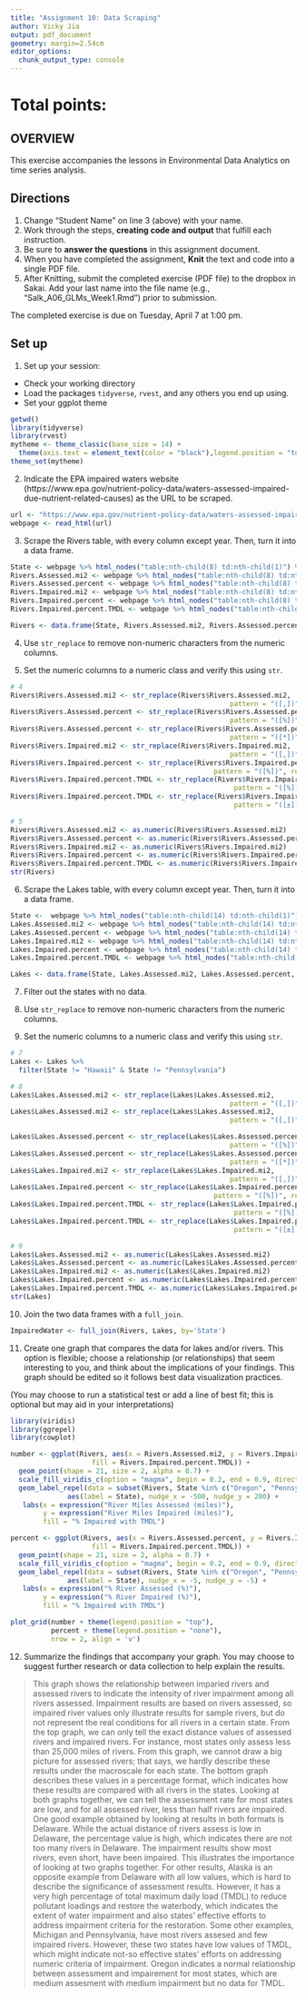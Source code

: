 ```yaml
---
title: "Assignment 10: Data Scraping"
author: Vicky Jia
output: pdf_document
geometry: margin=2.54cm
editor_options: 
  chunk_output_type: console
---
```


# Total points:

## OVERVIEW

This exercise accompanies the lessons in Environmental Data Analytics on time series analysis. 

## Directions
1. Change "Student Name" on line 3 (above) with your name.
3. Work through the steps, **creating code and output** that fulfill each instruction.
4. Be sure to **answer the questions** in this assignment document.
6. When you have completed the assignment, **Knit** the text and code into a single PDF file.
8. After Knitting, submit the completed exercise (PDF file) to the dropbox in Sakai. Add your last name into the file name (e.g., "Salk_A06_GLMs_Week1.Rmd") prior to submission.

The completed exercise is due on Tuesday, April 7 at 1:00 pm.

## Set up 
1. Set up your session:

* Check your working directory
* Load the packages `tidyverse`, `rvest`, and any others you end up using.
* Set your ggplot theme

```r
getwd()
library(tidyverse)
library(rvest)
mytheme <- theme_classic(base_size = 14) +
  theme(axis.text = element_text(color = "black"),legend.position = "top") 
theme_set(mytheme)
```

2. Indicate the EPA impaired waters website (https://www.epa.gov/nutrient-policy-data/waters-assessed-impaired-due-nutrient-related-causes) as the URL to be scraped. 

```r
url <- "https://www.epa.gov/nutrient-policy-data/waters-assessed-impaired-due-nutrient-related-causes"
webpage <- read_html(url)
```

3. Scrape the Rivers table, with every column except year. Then, turn it into a data frame.

```r
State <- webpage %>% html_nodes("table:nth-child(8) td:nth-child(1)") %>% html_text()
Rivers.Assessed.mi2 <- webpage %>% html_nodes("table:nth-child(8) td:nth-child(2)") %>% html_text()
Rivers.Assessed.percent <- webpage %>% html_nodes("table:nth-child(8) td:nth-child(3)") %>% html_text()
Rivers.Impaired.mi2 <- webpage %>% html_nodes("table:nth-child(8) td:nth-child(4)") %>% html_text()
Rivers.Impaired.percent <- webpage %>% html_nodes("table:nth-child(8) td:nth-child(5)") %>% html_text()
Rivers.Impaired.percent.TMDL <- webpage %>% html_nodes("table:nth-child(8) td:nth-child(6)") %>% html_text()

Rivers <- data.frame(State, Rivers.Assessed.mi2, Rivers.Assessed.percent, Rivers.Impaired.mi2, Rivers.Impaired.percent, Rivers.Impaired.percent.TMDL)
```

4. Use `str_replace` to remove non-numeric characters from the numeric columns. 

5. Set the numeric columns to a numeric class and verify this using `str`.

```r
# 4
Rivers$Rivers.Assessed.mi2 <- str_replace(Rivers$Rivers.Assessed.mi2,
                                                      pattern = "([,])", replacement = "")  
Rivers$Rivers.Assessed.percent <- str_replace(Rivers$Rivers.Assessed.percent,
                                                      pattern = "([%])", replacement = "")
Rivers$Rivers.Assessed.percent <- str_replace(Rivers$Rivers.Assessed.percent,
                                                      pattern = "([*])", replacement = "")
Rivers$Rivers.Impaired.mi2 <- str_replace(Rivers$Rivers.Impaired.mi2,
                                                      pattern = "([,])", replacement = "")  
Rivers$Rivers.Impaired.percent <- str_replace(Rivers$Rivers.Impaired.percent, 
                                                  pattern = "([%])", replacement = "")
Rivers$Rivers.Impaired.percent.TMDL <- str_replace(Rivers$Rivers.Impaired.percent.TMDL, 
                                                       pattern = "([%])", replacement = "")
Rivers$Rivers.Impaired.percent.TMDL <- str_replace(Rivers$Rivers.Impaired.percent.TMDL, 
                                                       pattern = "([±])", replacement = "")

# 5
Rivers$Rivers.Assessed.mi2 <- as.numeric(Rivers$Rivers.Assessed.mi2)
Rivers$Rivers.Assessed.percent <- as.numeric(Rivers$Rivers.Assessed.percent)
Rivers$Rivers.Impaired.mi2 <- as.numeric(Rivers$Rivers.Impaired.mi2)
Rivers$Rivers.Impaired.percent <- as.numeric(Rivers$Rivers.Impaired.percent)
Rivers$Rivers.Impaired.percent.TMDL <- as.numeric(Rivers$Rivers.Impaired.percent.TMDL)
str(Rivers)

```

6. Scrape the Lakes table, with every column except year. Then, turn it into a data frame.

```r
State <-  webpage %>% html_nodes("table:nth-child(14) td:nth-child(1)") %>% html_text()
Lakes.Assessed.mi2 <- webpage %>% html_nodes("table:nth-child(14) td:nth-child(2)") %>% html_text()
Lakes.Assessed.percent <- webpage %>% html_nodes("table:nth-child(14) td:nth-child(3)") %>% html_text()
Lakes.Impaired.mi2 <- webpage %>% html_nodes("table:nth-child(14) td:nth-child(4)") %>% html_text()
Lakes.Impaired.percent <- webpage %>% html_nodes("table:nth-child(14) td:nth-child(5)") %>% html_text()
Lakes.Impaired.percent.TMDL <- webpage %>% html_nodes("table:nth-child(14) td:nth-child(6)") %>% html_text()

Lakes <- data.frame(State, Lakes.Assessed.mi2, Lakes.Assessed.percent, Lakes.Impaired.mi2, Lakes.Impaired.percent, Lakes.Impaired.percent.TMDL)
```

7. Filter out the states with no data. 

8. Use `str_replace` to remove non-numeric characters from the numeric columns. 

9. Set the numeric columns to a numeric class and verify this using `str`.
```r
# 7
Lakes <- Lakes %>%
  filter(State != "Hawaii" & State != "Pennsylvania")

# 8
Lakes$Lakes.Assessed.mi2 <- str_replace(Lakes$Lakes.Assessed.mi2,
                                                      pattern = "([,])", replacement = "") 
Lakes$Lakes.Assessed.mi2 <- str_replace(Lakes$Lakes.Assessed.mi2,
                                                      pattern = "([,])", replacement = "")

Lakes$Lakes.Assessed.percent <- str_replace(Lakes$Lakes.Assessed.percent,
                                                      pattern = "([%])", replacement = "")
Lakes$Lakes.Assessed.percent <- str_replace(Lakes$Lakes.Assessed.percent,
                                                      pattern = "([*])", replacement = "")
Lakes$Lakes.Impaired.mi2 <- str_replace(Lakes$Lakes.Impaired.mi2,
                                                      pattern = "([,])", replacement = "")  
Lakes$Lakes.Impaired.percent <- str_replace(Lakes$Lakes.Impaired.percent, 
                                                  pattern = "([%])", replacement = "")
Lakes$Lakes.Impaired.percent.TMDL <- str_replace(Lakes$Lakes.Impaired.percent.TMDL, 
                                                       pattern = "([%])", replacement = "")
Lakes$Lakes.Impaired.percent.TMDL <- str_replace(Lakes$Lakes.Impaired.percent.TMDL, 
                                                       pattern = "([±])", replacement = "")

# 9
Lakes$Lakes.Assessed.mi2 <- as.numeric(Lakes$Lakes.Assessed.mi2)
Lakes$Lakes.Assessed.percent <- as.numeric(Lakes$Lakes.Assessed.percent)
Lakes$Lakes.Impaired.mi2 <- as.numeric(Lakes$Lakes.Impaired.mi2)
Lakes$Lakes.Impaired.percent <- as.numeric(Lakes$Lakes.Impaired.percent)
Lakes$Lakes.Impaired.percent.TMDL <- as.numeric(Lakes$Lakes.Impaired.percent.TMDL)
str(Lakes)

```

10. Join the two data frames with a `full_join`.

```r
ImpairedWater <- full_join(Rivers, Lakes, by='State')
```

11. Create one graph that compares the data for lakes and/or rivers. This option is flexible; choose a relationship (or relationships) that seem interesting to you, and think about the implications of your findings. This graph should be edited so it follows best data visualization practices. 

(You may choose to run a statistical test or add a line of best fit; this is optional but may aid in your interpretations)
```r
library(viridis)
library(ggrepel)
library(cowplot)

number <- ggplot(Rivers, aes(x = Rivers.Assessed.mi2, y = Rivers.Impaired.mi2, 
                    fill = Rivers.Impaired.percent.TMDL)) +
  geom_point(shape = 21, size = 2, alpha = 0.7) + 
  scale_fill_viridis_c(option = "magma", begin = 0.2, end = 0.9, direction = -1) +
  geom_label_repel(data = subset(Rivers, State %in% c("Oregon", "Pennsylvania", "Michigan", "Delaware", "Alaska")), 
              aes(label = State), nudge_x = -500, nudge_y = 200) +
   labs(x = expression("River Miles Assessed (miles)"),
        y = expression("River Miles Impaired (miles)"), 
        fill = "% Impaired with TMDL")

percent <- ggplot(Rivers, aes(x = Rivers.Assessed.percent, y = Rivers.Impaired.percent, 
                    fill = Rivers.Impaired.percent.TMDL)) +
  geom_point(shape = 21, size = 2, alpha = 0.7) + 
  scale_fill_viridis_c(option = "magma", begin = 0.2, end = 0.9, direction = -1) +
  geom_label_repel(data = subset(Rivers, State %in% c("Oregon", "Pennsylvania", "Michigan", "Delaware", "Alaska")), 
              aes(label = State), nudge_x = -5, nudge_y = -5) +
   labs(x = expression("% River Assessed (%)"),
        y = expression("% River Impaired (%)"), 
        fill = "% Impaired with TMDL")

plot_grid(number + theme(legend.position = "top"), 
          percent + theme(legend.position = "none"),
          nrow = 2, align = 'v')

```

12. Summarize the findings that accompany your graph. You may choose to suggest further research or data collection to help explain the results.

> This graph shows the relationship between imparied rivers and assessed rivers to indicate the intensity of river impairment among all rivers assessed. Impairment results are based on rivers assessed, so impaired river values only illustrate results for sample rivers, but do not represent the real conditions for all rivers in a certain state.
From the top graph, we can only tell the exact distance values of assessed rivers and impaired rivers. For instance, most states only assess less than 25,000 miles of rivers. From this graph, we cannot draw a big picture for assessed rivers; that says, we hardly describe these results under the macroscale for each state. The bottom graph describes these values in a percentage format, which indicates how  these results are compared with all rivers in the states. Looking at both graphs together, we can tell the assessment rate for most states are low, and for all assessed river, less than half  rivers are impaired. One good example obtained by looking at results in both formats is Delaware. While the actual distance of rivers assess is low in Delaware, the percentage value is high, which indicates there are not too many rivers in Delaware. The impairment results show most rivers, even short, have been impaired. This illustrates the importance of looking at two graphs together. For other results, Alaska is an opposite example from Delaware with all low values, which is hard to describe the significance of assessment results. However, it has a very high percentage of total maximum daily load (TMDL) to reduce pollutant loadings and restore the waterbody, which indicates the extent of water impairment and also states’ effective efforts to address impairment criteria for the restoration. Some other examples, Michigan and Pennsylvania, have most rivers assesed and few impaired rivers. However, these two states have low values of TMDL, which might indicate not-so effective states' efforts on addressing numeric criteria of impairment.
Oregon indicates a normal relationship between assessment and impairement for most states, which are medium assesment with medium impairment but no data for TMDL. 
